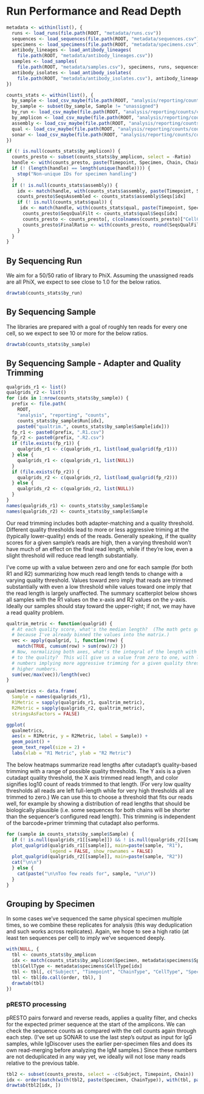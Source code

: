 # Run Performance and Read Depth

```r
metadata <- within(list(), {
  runs <- load_runs(file.path(ROOT, "metadata/runs.csv"))
  sequences <- load_sequences(file.path(ROOT, "metadata/sequences.csv"))
  specimens <- load_specimens(file.path(ROOT, "metadata/specimens.csv"))
  antibody_lineages <- load_antibody_lineages(
    file.path(ROOT, "metadata/antibody_lineages.csv"))
  samples <- load_samples(
    file.path(ROOT, "metadata/samples.csv"), specimens, runs, sequences)
  antibody_isolates <- load_antibody_isolates(
    file.path(ROOT, "metadata/antibody_isolates.csv"), antibody_lineages)
})

counts_stats <- within(list(), {
  by_sample <- load_csv_maybe(file.path(ROOT, "analysis/reporting/counts/counts_by_sample.csv"), NA)
  by_sample <- subset(by_sample, Sample != "unassigned")
  by_run <- load_csv_maybe(file.path(ROOT, "analysis/reporting/counts/counts_by_run.csv"))
  by_amplicon <- load_csv_maybe(file.path(ROOT, "analysis/reporting/counts/counts_amplicon_summary.csv"), NA)
  assembly <- load_csv_maybe(file.path(ROOT, "analysis/reporting/counts/counts_assembly_summary.csv"), NA)
  qual <- load_csv_maybe(file.path(ROOT, "analysis/reporting/counts/counts_presto_qual_summary.csv"), NA)
  sonar <- load_csv_maybe(file.path(ROOT, "analysis/reporting/counts/counts_sonar_module1_summary.csv"), NA)
})
```

```r
if (! is.null(counts_stats$by_amplicon)) {
  counts_presto <- subset(counts_stats$by_amplicon, select = -Ratio)
  handle <- with(counts_presto, paste(Timepoint, Specimen, Chain, ChainType))
  if (! (length(handle) == length(unique(handle)))) {
    stop("Non-unique IDs for specimen handling")
  }
  if (! is.null(counts_stats$assembly)) {
    idx <- match(handle, with(counts_stats$assembly, paste(Timepoint, Specimen, Chain, ChainType)))
    counts_presto$SeqsAssembled <- counts_stats$assembly$Seqs[idx]
    if (! is.null(counts_stats$qual)) {
     idx <- match(handle, with(counts_stats$qual, paste(Timepoint, Specimen, Chain, ChainType)))
      counts_presto$SeqsQualFilt <- counts_stats$qual$Seqs[idx]
      counts_presto <- counts_presto[, c(colnames(counts_presto)["CellCount" != colnames(counts_presto)], "CellCount")]
      counts_presto$FinalRatio <- with(counts_presto, round(SeqsQualFilt/CellCount, 8))
    }
  }
}
```


## By Sequencing Run

We aim for a 50/50 ratio of library to PhiX. Assuming the unassigned reads are
all PhiX, we expect to see close to 1.0 for the below ratios.

```r
drawtab(counts_stats$by_run)
```

## By Sequencing Sample

The libraries are prepared with a goal of roughly ten reads for every one cell,
so we expect to see 10 or more for the below ratios.

```r
drawtab(counts_stats$by_sample)
```

## By Sequencing Sample - Adapter and Quality Trimming


```r
qualgrids_r1 <- list()
qualgrids_r2 <- list()
for (idx in 1:nrow(counts_stats$by_sample)) {
  prefix <- file.path(
    ROOT,
    "analysis", "reporting", "counts",
    counts_stats$by_sample$Run[idx],
    paste0("qualtrim.", counts_stats$by_sample$Sample[idx]))
  fp_r1 <- paste0(prefix, ".R1.csv")
  fp_r2 <- paste0(prefix, ".R2.csv")
  if (file.exists(fp_r1)) {
    qualgrids_r1 <- c(qualgrids_r1, list(load_qualgrid(fp_r1)))
  } else {
    qualgrids_r1 <- c(qualgrids_r1, list(NULL))
  }
  if (file.exists(fp_r2)) {
    qualgrids_r2 <- c(qualgrids_r2, list(load_qualgrid(fp_r2)))
  } else {
    qualgrids_r2 <- c(qualgrids_r2, list(NULL))
  }
}
names(qualgrids_r1) <- counts_stats$by_sample$Sample
names(qualgrids_r2) <- counts_stats$by_sample$Sample
```

Our read trimming includes both adapter-matching and a quality threshold. 
Different quality thresholds lead to more or less aggressive triming at the
(typically lower-quality) ends of the reads.  Generally speaking, if the quality
scores for a given sample's reads are high, then a varying threshold won't have
much of an effect on the final read length, while if they're low, even a slight
threshold will reduce read length substantially.

I've come up with a value between zero and one for each sample (for both R1 and 
R2) summarizing how much read length tends to change with a varying quality 
threshold.  Values toward zero imply that reads are trimmed substantially with
even a low threshold while values toward one imply that the read length is 
largely unaffected.  The summary scatterplot below shows all samples with the R1
values on the x-axis and R2 values on the y-axis.  Ideally our samples should
stay toward the upper-right; if not, we may have a read quality problem.

```r
qualtrim_metric <- function(qualgrid) {
  # At each quality score, what's the median length?  (The math gets goofy
  # because I've already binned the values into the matrix.)
  vec <- apply(qualgrid, 1, function(row) {
    match(TRUE, cumsum(row) > sum(row)/2) })
  # Now, normalizing both axes, what's the integral of the length with respect
  # to the quality?  This will give us a value from zero to one, with lower
  # numbers implying more aggressive trimming for a given quality threshold than
  # higher numbers.
  sum(vec/max(vec))/length(vec)
}

qualmetrics <- data.frame(
  Sample = names(qualgrids_r1),
  R1Metric = sapply(qualgrids_r1, qualtrim_metric),
  R2Metric = sapply(qualgrids_r2, qualtrim_metric),
  stringsAsFactors = FALSE)

ggplot(
  qualmetrics,
  aes(x = R1Metric, y = R2Metric, label = Sample)) +
  geom_point() +
  geom_text_repel(size = 2) +
  labs(xlab = "R1 Metric", ylab = "R2 Metric")
```

The below heatmaps summarize read lengths after cutadapt's quality-based
trimming with a range of possible quality thresholds.  The Y axis is a given
cutadapt quality threshold, the X axis trimmed read length, and color signifies
log10 count of reads trimmed to that length.  (For very low quality thresholds
all reads are left full-length while for very high thresholds all are trimmed to
zero.)  We can use this to choose a threshold that fits our reads well, for
example by showing a distribution of read lengths that should be biologically
plausible (i.e. some sequences for both chains will be shorter than the
sequencer's configured read length).  This trimming is independent of the
barcode+primer trimming that cutadapt also performs.

```r
for (sample in counts_stats$by_sample$Sample) {
  if (! is.null(qualgrids_r1[[sample]]) && ! is.null(qualgrids_r2[[sample]]) && sum(qualgrids_r1[[sample]]) > 100) {
  plot_qualgrid(qualgrids_r1[[sample]], main=paste(sample, "R1"),
                legend = FALSE, show_rownames = FALSE)
  plot_qualgrid(qualgrids_r2[[sample]], main=paste(sample, "R2"))
  cat("\n\n")
  } else {
    cat(paste("\n\nToo few reads for", sample, "\n\n"))
  }
}
```


## Grouping by Specimen

In some cases we've sequenced the same physical specimen multiple times, so we 
combine these replicates for analysis (this way deduplication and such works
across replicates).  Again, we hope to see a high ratio (at least ten sequences
per cell) to imply we've sequenced deeply.

```r
with(NULL, {
  tbl <- counts_stats$by_amplicon
  idx <- match(counts_stats$by_amplicon$Specimen, metadata$specimens$Specimen)
  tbl$CellType <- metadata$specimens$CellType[idx]
  tbl <- tbl[, c("Subject", "Timepoint", "ChainType", "CellType", "Specimen", "Seqs", "CellCount", "Ratio")]
  tbl <- tbl[do.call(order, tbl), ]
  drawtab(tbl)
})

```


### pRESTO processing

pRESTO pairs forward and reverse reads, applies a quality filter, and checks for
the expected primer sequence at the start of the amplicons.  We can check the 
sequence counts as compared with the cell counts again through each step.  (I've
set up SONAR to use the last step's output as input for IgG samples, while 
IgDiscover uses the earlier per-specimen files and does its own read-merging 
before analyzing the IgM samples.)  Since these numbers are not deduplicated in
any way yet, we ideally will not lose many reads relative to the previous table.

```r
tbl2 <- subset(counts_presto, select = -c(Subject, Timepoint, Chain))
idx <- order(match(with(tbl2, paste(Specimen, ChainType)), with(tbl, paste(Specimen, ChainType))))
drawtab(tbl2[idx, ])
```
